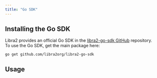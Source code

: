 ```yaml
---
title: "Go SDK"
---
```



## Installing the Go SDK

Libra2 provides an official Go SDK in
the [libra2-go-sdk GitHub](https://github.com/libra2org/libra2-go-sdk) repository.
To use the Go SDK, get the main package here:

```shellscript
go get github.com/libra2org/libra2-go-sdk
```

## Usage

<CardGrid>
  <LinkCard href="/build/sdks/go-sdk/fetch-data-via-sdk" title="Fetching Data" description="Learn how to fetch data with the Go SDK" />

  <LinkCard href="/build/sdks/go-sdk/building-transactions" title="Submitting Transactions" description="Learn how to submit transactions with the Go SDK" />

  <LinkCard href="/build/sdks/go-sdk/go-examples" title="Examples" description="Explore Go examples provided in the SDK" />
</CardGrid>
